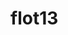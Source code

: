 # flot13

<link href="libs/examples.css" rel="stylesheet" type="text/css">
<script language="javascript" type="text/javascript" src="libs/jquery.flot.js"></script>

<style>
.hidehouse {display:none}

#graph {
    float: left;
}

#placeholder {
    width: 500px; 
    height: 300px;
}

#miniature {
    float: left; 
    margin-left: 20px; 
    margin-top: 50px;
}

#overviewLegend {
    margin-left: 10px;
}

#overviewLegend li > div {
    display: inline-block;
    margin-right: 4px;
}

#overviewLegend li label {
    margin-left: 3px;
}

</style>

<div id="graph">
<div id="placeholder"></div>
</div>
<div id="miniature">
<ul id="overviewLegend" style="list-style-type:none">
</ul>
</div>


<script>
var results = [
{
    "label": "house",
    "lines": {show: true},
    "points": {show: false},
    "data": [[3, 2], [6,2], [6,4], [3,4], [3,2]]},
{
    "label": "apple1",
    "data": [[1, 1], [2,3], [4,2], [5,3]]},
{
    "label": "apple2",
    "data": [[0,0], [2,4], [3,3]]}];

var options = {
    legend: {
        show: false
    },
    series: {
        points: {
            show: true
        },
        lines: {
            show: false
        }
    },
    grid: {
        hoverable: true
    },
    xaxis: {
        mode: "",
        minTickSize: [1, "day"],
        max: 10
    },
    yaxis: {
        mode: "money",
        min: 0,
        tickDecimals: 2,
        tickFormatter: function(v, axis) {
            return "" + v.toFixed(axis.tickDecimals)
        }

    }
};

var i = 0,
    choiceContainer = $("#overviewLegend");

$.each(results, function(key, val) {
    val.color = i;
    ++i;
    l = val.label;
    var li = $('<li />').appendTo(choiceContainer);
    
    if (i==1){
    $('<input class="hidehouse" name="' + l + '" id="' + l + '" type="checkbox" checked="checked" />').appendTo(li);
    }
    else {
    $('<input name="' + l + '" id="' + l + '" type="checkbox" checked="checked" />').appendTo(li);
    }
    if (i==1){

    }
    else{
        $('<label>', {
        text: l, 
        'for': l
    }).appendTo(li);
    }
});

function plotAccordingToChoices() {
    var data = [];

    choiceContainer.find("input:checked").each(function() {
        var key = this.name;

        for (var i = 0; i < results.length; i++) {
            if (results[i].label === key) {
                data.push(results[i]);
                return true;
            }
        }
    });
    
    $.plot($("#placeholder"), data, options);
}

var previousPoint = null;

$("#placeholder").bind("plothover", function(event, pos, item) {
    $("#x").text(pos.x.toFixed(2));
    $("#y").text(pos.y.toFixed(2));

    if (item) {
        if (previousPoint != item.datapoint) {
            previousPoint = item.datapoint;

            $("#tooltip").remove();
            var x = item.datapoint[0].toFixed(2),
                y = item.datapoint[1].toFixed(2);

            showTooltip(item.pageX, item.pageY, item.series.label + " $" + y);
        }
    } else {
        $("#tooltip").remove();
        previousPoint = null;
    }
});

function showTooltip(x, y, contents) {
    $('<div id="tooltip">' + contents + '</div>').css({
        position: 'absolute',
        display: 'none',
        top: y + 5,
        left: x + 15,
        border: '1px solid #fdd',
        padding: '2px',
        backgroundColor: '#fee',
        opacity: 0.80
    }).appendTo("body").fadeIn(200);
}

plotAccordingToChoices();
choiceContainer.find("input").change(plotAccordingToChoices);

$('.legendColorBox > div').each(function(i){
    $(this).clone().prependTo(choiceContainer.find("li").eq(i));
});
</script>
